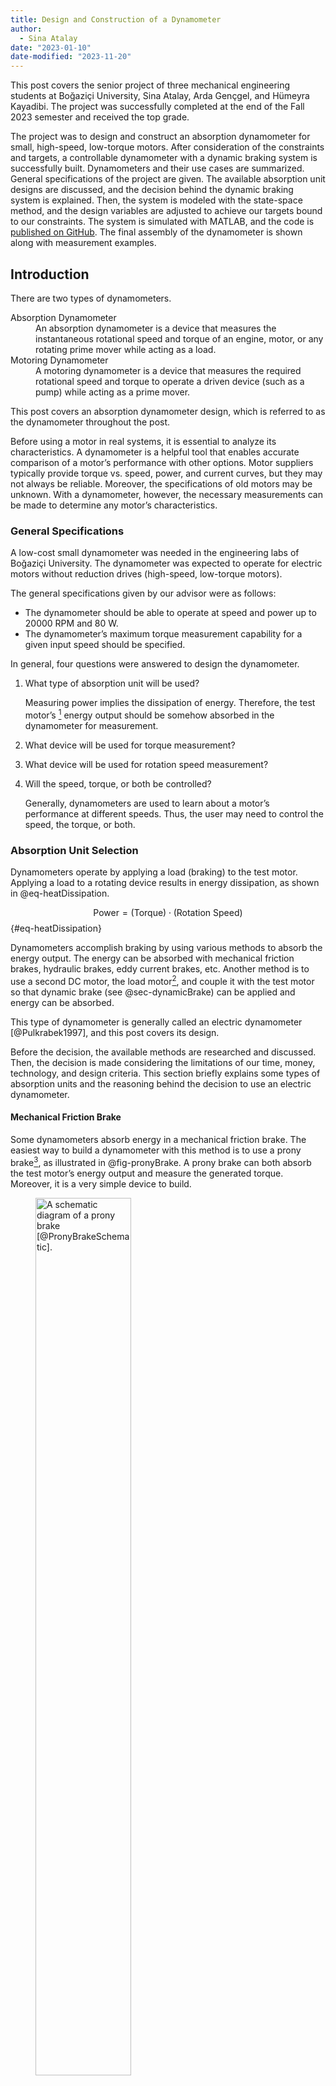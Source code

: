 ```yaml
---
title: Design and Construction of a Dynamometer
author:
  - Sina Atalay
date: "2023-01-10"
date-modified: "2023-11-20"
---
```


This post covers the senior project of three mechanical engineering students at Boğaziçi University, Sina Atalay, Arda Gençgel, and Hümeyra Kayadibi. The project was successfully completed at the end of the Fall 2023 semester and received the top grade.

The project was to design and construct an absorption dynamometer for small, high-speed, low-torque motors. After consideration of the constraints and targets, a controllable dynamometer with a dynamic braking system is successfully built. Dynamometers and their use cases are summarized. General specifications of the project are given. The available absorption unit designs are discussed, and the decision behind the dynamic braking system is explained. Then, the system is modeled with the state-space method, and the design variables are adjusted to achieve our targets bound to our constraints. The system is simulated with MATLAB, and the code is [published on GitHub](https://github.com/sinaatalay/DynamometerSimulation). The final assembly of the dynamometer is shown along with measurement examples.

## Introduction

There are two types of dynamometers.

Absorption Dynamometer
: An absorption dynamometer is a device that measures the instantaneous rotational speed and torque of an engine, motor, or any rotating prime mover while acting as a load.

Motoring Dynamometer
: A motoring dynamometer is a device that measures the required rotational speed and torque to operate a driven device (such as a pump) while acting as a prime mover.

This post covers an absorption dynamometer design, which is referred to as the dynamometer throughout the post.

Before using a motor in real systems, it is essential to analyze its characteristics. A dynamometer is a helpful tool that enables accurate comparison of a motor's performance with other options. Motor suppliers typically provide torque vs. speed, power, and current curves, but they may not always be reliable. Moreover, the specifications of old motors may be unknown. With a dynamometer, however, the necessary measurements can be made to determine any motor's characteristics.

### General Specifications {#sec-generalSpecifications}

A low-cost small dynamometer was needed in the engineering labs of Boğaziçi University. The dynamometer was expected to operate for electric motors without reduction drives (high-speed, low-torque motors).

The general specifications given by our advisor were as follows:

- The dynamometer should be able to operate at speed and power up to 20000 RPM and 80 W.
- The dynamometer's maximum torque measurement capability for a given input speed should be specified.

In general, four questions were answered to design the dynamometer.

1.  What type of absorption unit will be used?

    Measuring power implies the dissipation of energy. Therefore, the test motor's [^test-motor] energy output should be somehow absorbed in the dynamometer for measurement.

2.  What device will be used for torque measurement?
3.  What device will be used for rotation speed measurement?
4.  Will the speed, torque, or both be controlled?

    Generally, dynamometers are used to learn about a motor's performance at different speeds. Thus, the user may need to control the speed, the torque, or both.

[^test-motor]: The motor that is being tested.

### Absorption Unit Selection

Dynamometers operate by applying a load (braking) to the test motor. Applying a load to a rotating device results in energy dissipation, as shown in @eq-heatDissipation.

$$
\text{Power} = (\text{Torque}) \cdot (\text{Rotation Speed})
$$ {#eq-heatDissipation}

Dynamometers accomplish braking by using various methods to absorb the energy output. The energy can be absorbed with mechanical friction brakes, hydraulic brakes, eddy current brakes, etc. Another method is to use a second DC motor, the load motor[^load-motor], and couple it with the test motor so that dynamic brake (see @sec-dynamicBrake) can be applied and energy can be absorbed.

[^load-motor]: Another DC motor that is used as a generator in the dynamometer.

This type of dynamometer is generally called an electric dynamometer [@Pulkrabek1997], and this post covers its design.

Before the decision, the available methods are researched and discussed. Then, the decision is made considering the limitations of our time, money, technology, and design criteria. This section briefly explains some types of absorption units and the reasoning behind the decision to use an electric dynamometer.

#### Mechanical Friction Brake

Some dynamometers absorb energy in a mechanical friction brake. The easiest way to build a dynamometer with this method is to use a prony brake[^prony-brake], as illustrated in @fig-pronyBrake. A prony brake can both absorb the test motor’s energy output and measure the generated torque. Moreover, it is a very simple device to build.

![A schematic diagram of a prony brake [@PronyBrakeSchematic].](figures/PronyBrake.svg){width=60% #fig-pronyBrake}

As shown in @fig-pronyBrake, a lever is clamped to the shaft, and the load F is measured. The load F is only carried by the frictional force between the shaft and the lever since the lever is only supported by the shaft and the load F. Then, the generated torque can be found using statics, as shown in @eq-torque.

$$
\text{Torque} = Fl
$$ {#eq-torque}

where $l$ is the distance between the point where load $F$ is applied and the center of the motor's shaft.

There are two primary methods to measure $F$, using a weight or a load cell. An implementation of a prony brake dynamometer with a load cell is shown in @fig-pronyBrakeOnYoutube.

![A small prony brake dynamometer [@PronyBrakeYoutube]](figures/PronyBrakeYoutube.png){width=60% #fig-pronyBrakeOnYoutube}

Even though a prony brake is an affordable and fast-to-build device, it is hard to control the load or the speed. Either the weights or the clamping force must be changed to control the load, and both are very hard to control electronically. Another disadvantage is that frictional braking causes brake pad wear, so a regular replacement might be required.

[^prony-brake]: The prony brake is a type of friction brake invented by Gaspard de Prony in 1821 [@PronyBrakeHistory]

#### Eddy Current Brake

When a piece of metal moves through a magnetic field, circulating currents called eddy currents are generated in the metal. According to Lenz’s law, the generated eddy currents create opposing magnetic fields, which gives rise to a repulsive force that resists the motion of the metal [@Serway2014]. Many braking systems make use of this phenomenon.

In its simplest form, an eddy current dynamometer uses a metal disk attached to a shaft and a magnetic field of controlled strength, as shown in @fig-eddyCurrentDiagram. Eddy currents are induced in the rotating disk, which results in braking. The strength of braking depends on the magnitude of the magnetic field. The magnetic field’s magnitude can be adjusted by moving magnets or increasing the current passing through electromagnets. The energy generated by the test motor is dissipated as heat since the eddy currents flow through an electrical resistance (disk).

![A schematic diagram of a eddy current brake [@EddyCurrentBrakeSchematic].](figures/EddyCurrentBrake.svg){width=60% #fig-eddyCurrentDiagram}


Although eddy current braking allows for controllable braking, accurately measuring torque is difficult. Additionally, designing a well-balanced disk to couple with a high-speed rotating shaft has mechanical challenges.

#### Dynamic Brake {#sec-dynamicBrake}

When an electric motor is used as a generator to produce opposing torque that resists the motion, it is called dynamic braking. Electric dynamometers use dynamic braking to apply load to the load motors. In an electric dynamometer, the test motor’s shaft is coupled to a generator so that the test motor’s energy is absorbed with electrical output from the generator. The generated electrical power can be dissipated as heat with a resistor or returned to the supply line. One of the most used types of dynamometers is an electric dynamometer.

This type of dynamometer offers many advantages, like

- A DC motor is a very accessible device and is ready to operate as a generator.
- A dynamic braking system’s lifespan is longer than a frictional braking system’s since there is no wear problem.
- Suppose a DC motor is used as a generator. In that case, the torque can be easily calculated by measuring the current flows through the generator since DC motors exhibit a linear relationship between torque and current.
- The load can be easily changed by adjusting the electrical resistance connected to the generator's output.
- The dynamometer could be further improved to turn the absorbed energy into useful work that would otherwise be lost as heat.
- The absorber dynamometer might be modified to operate in reverse as a motoring dynamometer.

The main disadvantage of dynamic braking is that the braking torque is linearly proportional to the rotation speed. Therefore, it is not possible to brake the test motor at low speeds. The details will be discussed in @sec-theory.

#### The Decision

Considering our time and equipment limitations, the eddy current brake option was rejected. It was the hardest one to build and maintain among our choices, and it did not offer advantages that the others could not.

We collected more detailed information about prony brakes and dynamic brakes. Then, we found and reviewed their implementations on the internet. Ultimately, we chose the dynamic brake and constructed an electric dynamometer. Its advantages, like being very easy to use, electronically controllable, and open to further modifications, made this option more beneficial than a prony brake dynamometer.

## Theory {#sec-theory}

In electric dynamometers, an electric motor (a load motor) is used as a generator to apply a load to the test motor. To understand how a load motor can generate a torque that resists the rotating motion, we should look into the basics of a DC motor.

### The Basics of a DC Motor {#sec-theBasicsOfADCMotor}

A basic DC motor model is shown in @fig-DCMotor. There are two fundamental principles of a DC motor.

![A schematic diagram of a DC Motor [@DCMotorSchematic].](figures/DCMotor.svg){width=40% #fig-DCMotor}

**The first principle:** Faraday's law of induction states that as the coil rotates, the changing magnetic flux induces a voltage difference between terminals [@Serway2014]. This voltage difference is called the electromotive force (emf) and is shown in @eq-emf.

$$
V=K_V\omega
$${#eq-emf}

where $K_V$ is the emf constant of the motor, $\omega$ is the angular speed of the shaft, and $V$ is the induced voltage difference between terminals [@Nise2019].

**The second principle:** When a current is run through the coil, a magnetic torque is exerted on the rotor. The generated torque can be shown as

$$
T=K_T i
$${#eq-torquevsi}

where $K_T$ is the torque constant of the motor, $i$ is the coil current, and $T$ is the generated torque [@Nise2019].

**The result:** When a DC motor's rotor starts being rotated, it generates emf, and when the motor's terminals are connected, this emf causes a current to flow. This current, in turn, generates a torque that resists motion according to Lenz's Law [@Serway2014]. The dynamometer's load motor will operate on this fundamental principle.

### Formulation and Design Variables

To further analyze and optimize the dynamometer's design, the dynamometer is modeled, and its schematic is shown in @fig-schematic.

![The graphical representation of the dynamometer.](figures/theSchematic.png){width=70% #fig-schematic}

When the test motor starts to rotate, the load motor will rotate. This rotation will generate a voltage difference between the load motor's terminals according to @eq-emf, and current $i_l$ will start to flow according to @eq-torquevsi. The current $i_l$ will cause braking.

A voltmeter and amperemeter will be used for the speed and torque measurements, as shown in @fig-schematic. The torque and speed can be calculated using @eq-emf and @eq-torquevsi. However, $K_{V,l}$ and $K_{T,l}$ need to be known for the calculations. Acquiring $K_{V,l}$ and $K_{T,l}$ is discussed in @sec-loadMotorSelection.

All the symbols shown in @fig-schematic are described in @tbl-symbols.

| Symbol        |          Description                      |
|---------------|-------------------------------------------|
| $V$           | Measurement of the voltage sensor         |
| $i_l$         | Measurement of the current sensor         |
| $\omega$      | Anguar velocity                           |
| $T$           | Torque                                    |
| $R$           | The potentiometer's resistance            |
| $V_\text{in}$ | The test motor's voltage input            |
| $R_t$         | Internal resistance of the test motor     |
| $L_t$         | Internal inductance of the test motor     |
| $K_{V,t}$     | Back emf constant of the test motor       |
| $K_{T,t}$     | Torque constant of the test motor         |
| $i_t$         | Current that flows through the test motor |
| $R_l$         | Internal resistance of the load motor     |
| $L_l$         | Internal inductance of the load motor     |
| $K_{V,l}$     | Back emf constant of the load motor       |
| $K_{T,l}$     | Torque constant of the load motor         |
| $i_l$         | Current that flows through the load motor |
: The descriptions of the symbols. {#tbl-symbols}

The fundamental independent **design variables** are

- $K_{V,l}$, $K_\text{T,l}$, $L_l$, $L_l$: the load motor selection
- $R$: the potentiometer selection

We will analyze the system to choose the best design variables to achieve the design targets.

### Steady State Analysis and Measurement Range {#sec-steadyStateAnalysisAndMeasurementRange}

The selected load motor and the potentiometer range will determine the dynamometer's measurement range. To find the range, we will assume that the system is in a steady state ($\dot{i}_l=0$) so that inductances will not affect the equations. Using Kirchhoff’s voltage law [@Nilsson2014] and @eq-emf, it can be shown that

$$
i_l(R_l+R)-K_{V,l}\omega=0
$${#eq-selectionOne}

Next, using @eq-torquevsi for the load motor yields

$$
i_l=\frac{T}{K_{T,l}}
$${#eq-selectionTwo}

Combining @eq-selectionOne and @eq-selectionTwo yields

$$
T(R,\, \omega)=\frac{\omega K_{T,l} K_{V,l}}{R+R_l}
$${#eq-selectionThree}

Moreover, combining $\text{Power}=\text{(Torque)}\cdot\text{(Rotation Speed)}$ and @eq-selectionThree yields

$$
P(R,\, \omega)=\frac{\omega^2 K_{T,l} K_{V,l}}{R+R_l}
$${#eq-selectionFour}

where P is the power.

@eq-selectionThree and @eq-selectionFour show two essential points about electric dynamometers:

1. As $R+R_l$ approaches 0, $T$ approaches to $\infty$. This practically means it would be impossible to rotate the load motor's shaft if $R+R_l$ was equal to 0. However, $R+R_l\neq0$ and its value will set the maximum braking torque for a given $\omega$ value.
2. As $\omega$ decreases, $T$ and $P$ decreases. Therefore, measuring low-speed, high-torque motors with electric dynamometers is very difficult without using gear reducers.

The other criterion that would limit the measurement range is the power absorption limit. In our design, the test motor's power is dissipated as heat by resistances $R$ and $R_l$, and it has a limit. This power dissipation limit will be denoted as $P_\text{lim}$.

$$
\frac{\omega^2 K_{T,l} K_{V,l}}{R+R_l}<P_\text{lim}
$${#eq-selectionFive}

@eq-selectionThree, @eq-selectionFour, and @eq-selectionFive will give us the measurement range of the dynamometer. The load motor should be selected so that the design criteria are satisfied.

### Transient State Analysis

In @sec-steadyStateAnalysisAndMeasurementRange, we assumed that the system is in a steady state so that the internal inductance of the motors will not affect the equations. However, the transient state is critical too, because the dynamometer's response time to change in the potentiometer's resistance may be consequential. The long response times might reduce the ease of use of the dynamometer.

@fig-schematic should be examined closely to model the dynamometer mathematically. The system's mathematical model is constructed using fundamental principles to simulate the system.

Using Kirchhoff's voltage law and @eq-emf, it can be shown that

$$
V_\text{in}-R_ti_t-L_t\dot{i}_t-\omega K_{V,t}=0
$${#eq-testmotor}

$$
(R+R_l)i_l-L_l\dot{i}_l-\omega K_{V,l}=0
$${#eq-loadmotor}

Then, assuming both of the motors have effective rotational inertia of $I$ and viscous damping of $c$, the torque balance equation with @eq-torquevsi yields

$$
i_tK_\text{T,t}-I\dot{\omega}-c\omega-i_l K_\text{T,l}=0
$${#eq-force}

Combining @eq-testmotor, @eq-loadmotor, and @eq-force and representing them in state-space formulation results

$$
\left\lbrack \begin{matrix} \dot{i_t } \\ \dot{\omega} \\ \dot{i_l }  \end{matrix}\right\rbrack =\left\lbrack \begin{matrix} {-R}_t/L_t & {-K}_{V,t}/L_t & 0\\ K_{T,t} /I & -c/I & -{nK}_{T,l} /I\\ 0 & {nK}_{V,l} /L_l & (-R(t)-R_l)/L_l \end{matrix}\right\rbrack \left\lbrack \begin{matrix} i_t \\ \omega \\ i_l  \end{matrix}\right\rbrack +\left\lbrack \begin{matrix} 1/L_t \\ 0\\ 0 \end{matrix}\right\rbrack \left\lbrack \begin{matrix} V_{\text{in}}  \end{matrix}\right\rbrack
$${#eq-model}

The dynamometer can be simulated with a computational tool by solving @eq-model. A MATLAB code is written to solve @eq-model and simulate the dynamometer. The code is published on GitHub and can be found [here](https://github.com/sinaatalay/DynamometerSimulation). 

## Load Motor Selection {#sec-loadMotorSelection}

The most crucial part of an electric dynamometer design is selecting the load motor. The load motor will determine $K_{V,l}$, $K_{T,l}$, and $R_{l}$, which determines the measurement range of the dynamometer as demonstrated in @eq-selectionThree, @eq-selectionFour, and @eq-selectionFive.

Considering our operation limitations discussed in @sec-generalSpecifications (maximum speed of 20000 RPM and power of 80 W), we looked for a DC motor in local shops. We specifically searched for DC motors with cooling fans, as the energy output of the test motor will be dissipated as heat in the load motor circuit. In the end, we found and bought an old motor without any specifications, shown in @fig-loadMotor.

![The load motor.](figures/loadMotor.jpeg){width=60% #fig-loadMotor}

The only way to find out if this motor was suitable to our design was to measure $K_{V,l}$, $K_{T,l}$, and $R_{l}$ and use the relevant equations to calculate the measurement range. The selected load motor turned out to be a good choice for our design, and the way the measurements were made and the results are explained in the following sections.

### Emf Constant Measurement

As explained in @sec-theBasicsOfADCMotor and @eq-emf, the voltage difference between a DC motor’s terminals is linearly proportional to its speed by emf constant, $K_{V,l}$.

To find $K_{V,l}$, we supplied different voltages to the motor and measured the corresponding rotation speed, as shown in @fig-kvlMeasurement. @tbl-emfTest shows the values obtained from the measurements.

![Rotation speed measurement for different voltage inputs.](figures/kvlMeasurement.jpeg){width=60% #fig-kvlMeasurement}

| Voltage (V)        | $\omega$ (RPM)          |
|--------------------|-------------------------|
| 2.46               | 2210                    |
| 2.83               | 2548                    |
| 2.92               | 2642                    |
| 3.21               | 2912                    |
| 3.41               | 3095                    |
| 5.21               | 4781                    |
| 7.48               | 6960                    |
| 9.17               | 8529                    |
| 11.06              | 10350                   |
| 11.90              | 11091                   |
| 13.18              | 12253                   |
| 15.60              | 14380                   |
: Data table for $K_{V,l}$ measurement. {#tbl-emfTest}

Then, the data fitted with @eq-emf. The data points and regression line are plotted in @fig-emfTest. $K_{V,l}$ turned out to be 0.0103 (V·s)/rad.

![The load motor's speed vs. voltage plot.](figures/emfTest.png){width=80% #fig-emfTest}

### Torque Constant Measurement

Similarly, the current that flows through a DC motor is linearly proportional to the torque it applies by torque constant, $K_{T,l}$, as shown in @eq-torquevsi.

We supplied different currents to the motor and measured the corresponding torque. However, measuring the torque was more complex than measuring the speed. First, we attached a lightweight tool to the shaft and then powered the motor. We picked the tool so that the motor could not lift it all the way up but could displace it at a measurable angle. Then, for each current supply, we measured the angular displacement of the tool, as seen in @fig-angularDisplacement. Next, we located the center of mass of the tool and weighed it with a precision scale. Finally, we calculated the torque with the angle data using statics.

::: {#fig-angularDisplacement layout-ncol=3}

![Measurement with 0 A.](figures/angular1.png){#fig-angularDisplacementOne}

![Measurement with 3.26 A.](figures/angular2.png){#fig-angularDisplacementTwo}

![Measurement with 6.35 A.](figures/angular3.png){#fig-angularDisplacementThree}

 Torque measurements for different current inputs.
:::

@tbl-torqueTest shows the values obtained from the measurements and calculated torque values. The data fitted with @eq-torquevsi. The data points and regression line are plotted in @fig-torqueTest. $K_{T,l}$ turned out to be 0.0084 (N·m)/A.

| Current (A)        | Torque (Nmm)          |
|--------------------|-----------------------|
| 3.73               | 33.9                  |
| 5.95               | 49.9                  |
| 6.09               | 48.7                  |
| 6.15               | 48.8                  |
| 1.11               | 8.4                   |
| 1.32               | 9.9                   |
| 3.49               | 31.5                  |
| 3.43               | 30.9                  |
| 4.24               | 31.2                  |
| 4.31               | 31.3                  |
| 4.59               | 42.1                  |
| 5.49               | 49.8                  |
| 6.15               | 52.2                  |
| 6.35               | 54.1                  |
: Data table for $K_{T,l}$ measurement. {#tbl-torqueTest}


![The load motor's current vs. torque plot.](figures/torqueTest.png){width=80% #fig-torqueTest}

### Internal Resistance Measurement

Measuring the internal resistance of a DC motor is an effortless task. The only thing to do is power up the motor, stop the shaft with an external tool, and divide the voltage difference between its terminals by the current flows. That would give the motor's internal resistance because the armature won't contribute the voltage difference between its terminals since $\omega=0$. So, the only contribution comes from internal resistance. The result turned out to be $R_l=8.75\, \mathrm{V}/2.13 \, \mathrm{A}=4.1080 \,\Omega$.

### Measurement Range

Since all the required parameters are calculated for the load motor, the dynamometer's measurement range can be calculated (i.e., operation range).

As shown in @eq-selectionThree and @eq-selectionFour, the power and torque are functions of $R$ and $\omega$.

These equations will set the maximum torque and power measurement for a given rotation speed. The maximum torque and power measurement are achieved when $R=0$. Note that $R$ can be increased up to $\infty$, which corresponds to disconnecting the terminals of the load motor.

$$
T_{\text{max}}(\omega)=\frac{\omega K_{T,l} K_{V,l}}{R_l}
$${#eq-maxTorque}

$$
P_{\text{max}}(\omega)=\frac{\omega^2 K_{T,l} K_{V,l}}{R_l}
$${#eq-maxPower}

@eq-maxTorque, @eq-maxPower, and power limit $P_\text{lim}=100\, \mathrm{W}$ are graphed in @fig-measurementRange. The blue region shows the dynamometer's measurement range (i.e., operation range).

![The measurement range (i.e., operation range) of the dynamometer.](figures/measurementRange.png){width=80% #fig-measurementRange}

The results show that the dynamometer can operate at speed and power up to 20000 RPM and 80 W. So, this load motor is suitable for the design and selection. However, it should be noted that the maximum braking torque will get lower as the rotation speed decreases. Consequently, this design is only suitable for high-speed, low-torque motors. However, a gear reducer may be used to reduce the torque and increase the speed of any motor so that the dynamometer can be used.

### Uncertainty Analysis

Uncertainty of the dynamometer's measurements depends on the accuracy of the voltage sensor, current sensor, $K_{V,l}$, $K_{V,t}$, and $R_{l}$. The torque and rotation speed can be calculated from the voltage and current sensor values with the equations below.

$$
\omega=\frac{V+i_lR_l}{K_{V,l}}
$${#eq-speedCalculation}

$$
T=K_{T,l}i_l
$${#eq-torqueCalculation}

The uncertainties of $K_{V,l}$, $K_{V,t}$, $R_{l}$, $V$, and $i_l$ will contribute the combined uncertainty of $\omega$ and $T$. Recall that the most probable estimate of the combined certainty of a quantity $A$ that depends on $x_1, \cdots, x_n$ is given as

$$
U_A=\sqrt{\left(\left.\frac{\partial A}{\partial x_1}\right|_{x=\overline{x}} U_{x_1}\right)^2 + \left(\left.\frac{\partial A}{\partial x_2}\right|_{x=\overline{x}} U_{x_2}\right)^2 + \cdots + \left(\left.\frac{\partial A}{\partial x_n}\right|_{x_n=\overline{x}} U_{x_n}\right)^2 }
$${#eq-uncertainty}

where $\overline{x}$ and $U_{x_i}$ are the average values of $x_i$s and the uncertainty of $x_i$ respectively [@Leito2020].

Using @eq-uncertainty for $T$ and $\omega$ measuremets yields

$$
    \begin{split}
        U_\omega&=\sqrt{\left(\frac{1}{K_{V,l}}U_V\right)^2+\left(\frac{R_l}{K_{V,l}}U_{i_l}\right)^2+\left(\frac{\overline{i_l}}{K_{V,l}}U_{R_l}\right)^2+\left(\frac{\overline{V}+\overline{i_l}R_l}{K_{V,l}^2}U_{K_{V,l}}\right)^2} \\
        &=206.13\,\text{RPM}
    \end{split}
$${#eq-omegaUncertainty}

$$
    \begin{split}
        U_T&=\sqrt{\left(K_{T,l} U_{i_l}\right)^2+\left(\overline{i_l} U_{K_{T,l}}\right)^2} \\
        &=1.5071\,\mathrm{N}\cdot\mathrm{mm}
    \end{split}
$${#eq-TUncertainty}

where $\overline{i_l}$ and $\overline{V}$ are assumed to be equal to 2.5 A and 5 V respectively. Uncertainties of $K_{V,l}$ and $K_{V,t}$ values are calculated with the equations below.

$$
    \begin{split}
        U_{K_{V,l}}&=\frac{\sum\limits^{n}_{n=1} \left|V_n/\omega_n-K_{V,l}\right|}{n}\\
        &=0.0001\,\mathrm{V}\cdot\mathrm{s}/\mathrm{rad}
    \end{split}
$${#eq-kvlUncertainty}

$$
    \begin{split}
        U_{K_{T,l}}&=\frac{\sum\limits^{n}_{n=1} \left|T_n/i_n-K_{T,l}\right|}{n} \\
        &=0.00006\,\mathrm{N}\cdot\mathrm{m}/\mathrm{A}
    \end{split}
$${#eq-ktlUncertainty}

The other uncertainties are taken from the measurement devices' uncertainty values and given in @tbl-uncertanties.

| Variable            | Uncertainty  |
|---------------------|--------------|
| $V$                 | 0.01 V       |
| $i_l$               | 0.01 A       |
| $R_l$               | 0.01 Ω       |
: Uncertainties of the voltage sensor, current sensor, and the internal resistance of the load motor.  {#tbl-uncertanties}

The uncertainties found in @eq-omegaUncertainty and @eq-TUncertainty will be the precision of the dynamometer.

## Building the Dynamometer

After the load motor selection, the theoretical measurement range is found. The next step is building the dynamometer with an electronic circuit that measures the voltages and currents in the load motor so that the torque and rotation speed can be calculated. This section summarizes the general working mechanism of the dynamometer, as well as the mechanical and electronic designs.

### Working Mechanism and Flowchart

The dynamometer is shown in block diagram form in @fig-blockDiagram.

![The dynamometer in block diagram form.](figures/blockDiagram.png){width=70% #fig-blockDiagram}

The load and speed will be controlled by changing the resistance of the potentiometer ($R$). The user can easily adjust the potentiometer's resistance. The resistance value will change the braking load and speed of the motor, as shown in @eq-selectionThree and @eq-selectionFour. While the user changes the resistance, the electronic circuit will collect the measurement data continuously.

A potentiometer is a very accessible tool, and we bought one from a local shop that can resist up to 100 W with a resistance range from 0 to 80 Ω. It was a suitable choice considering the power limit set by the design criteria.

### Mechanical Design and Components

Before the electronic measurement circuit, a mechanical design is made, and the dynamometer with two DC motors (a test and a load motor) is assembled. The final product and its 3D CAD model are shown in @fig-finalRealDyno and @fig-dynamometerCAD.

![Final mechanical assembly of the dynamometer.](figures/finalAssembly.jpeg){width=60% #fig-finalRealDyno}

![Final computer-aided design of the dynamometer.](figures/dynamometerWithBothMotors.jpeg){width=60% #fig-dynamometerCAD}

The assembly consists of the following components:

- A wooden block acts as a base on which the mechanical system is placed.
- Two DC motor mounts for the load and test motors.
- A flexible coupling to connect the shaft of the test motor to the load motor.
- A potentiometer to control the braking torque.

The mechanical assembly of the dynamometer was straightforward, and the process is explained below.

1. The motor mounts are placed on the wooden base and fastened using screws.

2. Motors are fastened to the mounts and coupled together.

3. The potentiometer is attached to the load motor.

4. The electronic system is connected to the load motor and the potentiometer.

### Electronic Design and Components

After the mechanical assembly, the next step was to design the electronic circuit and program a microcontroller to make and collect the measurements. The schematic of the final design is given in @fig-electronicDesign. The main points that were considered are given below.

- A current sensor is needed.
- A voltage sensor is needed.
- An LCD screen needs to be available for users without computers.
- Integration with MATLAB should be possible.
- The results should be as accurate as possible.

![The schematic of the electronic circuit of the dynamometer.](figures/electronicDesign.pdf){width=100% height=6.5in #fig-electronicDesign}

We used a basic Arduino-like microcontroller, Teensy 3.2 [@teensy]. The programming part consisted of 2 main concerns.

1. How to reduce the noise of the sensors?
2. How to integrate with MATLAB?

Both sensors' outputs are sampled 20 times in a second, and then the mean values of the samples are used as measurements to reduce the noise of the sensors. Therefore, the dynamometer collects 1 data per second.

The integration with MATLAB can be made via a USB cable. However, it is not necessary to connect the dynamometer to a computer to use it since there is an LCD screen.

## Results

Eventually, we tested the dynamometer with another DC motor we bought from a local shop. We connected the dynamometer to a computer so the results could be plotted in real-time. The measurement results are shown in @fig-results.

![Measurements of the dynamometer.](figures/results.png){width=40% #fig-results}

## Conclusions

In this project, an electric absorption dynamometer is designed, modeled, and built. In the end, it successfully measured a motor's power at different speeds.

Firstly, the dynamometers are researched, and their fundamental working principle is analyzed. Then, an absorption unit is selected to be a DC generator. After the absorption unit selection, the dynamometer is formulated carefully, and the necessary components are found and designed to achieve our targets. Next, the system is modeled mathematically to ensure that the components satisfy the design criteria. A MATLAB code was written for the simulation of the dynamometer and made available on GitHub. Finally, the dynamometer is assembled, and the electronic circuit is designed and programmed.

### Possible Future Improvements

The possible future improvement ideas are given below so that in the future, people can further improve the design and make use of it.

1.  The load can be controlled electronically by substituting the potentiometer with a digital potentiometer or using another electric motor to control the potentiometer.
2.  Better sensors can be used to get more precise results.
3.  The torque and back emf constant measurements can be made with high-precision instruments to make the results more reliable.
4.  The generator's output (load motor) can be used for useful work instead of heat dissipation with the potentiometer.